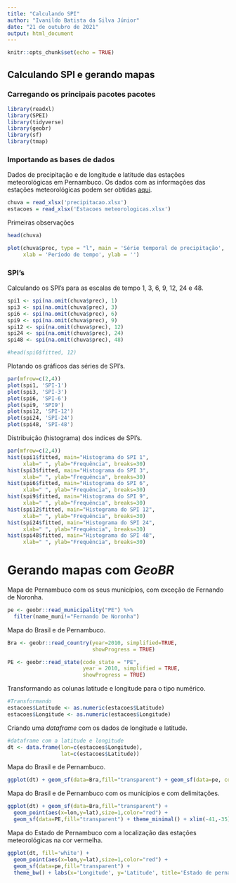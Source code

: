 ---
title: "Calculando SPI"
author: "Ivanildo Batista da Silva Júnior"
date: "21 de outubro de 2021"
output: html_document
---

```{r setup, include=FALSE}
knitr::opts_chunk$set(echo = TRUE)
```

## Calculando SPI e gerando mapas

### Carregando os principais pacotes pacotes

```{r, warning=FALSE}
library(readxl)
library(SPEI)
library(tidyverse)
library(geobr)
library(sf)
library(tmap)
```

### Importando as bases de dados

Dados de precipitação e de longitude e latitude das estações meteorológicas em Pernambuco. Os dados com as informações das estações meteorológicas podem ser obtidas [aqui](https://www.agritempo.gov.br/agritempo/jsp/Estacao/index.jsp?siglaUF=PE&lang=pt_br).

```{r}
chuva = read_xlsx('precipitacao.xlsx')
estacoes = read_xlsx('Estacoes meteorologicas.xlsx')
```

Primeiras observações 
```{r}
head(chuva)
```

```{r, message=FALSE}
plot(chuva$prec, type = "l", main = 'Série temporal de precipitação',
     xlab = 'Período de tempo', ylab = '')
```

### SPI's

Calculando os SPI's para as escalas de tempo 1, 3, 6, 9, 12, 24 e 48.

```{r}
spi1 <- spi(na.omit(chuva$prec), 1)
spi3 <- spi(na.omit(chuva$prec), 3)
spi6 <- spi(na.omit(chuva$prec), 6)
spi9 <- spi(na.omit(chuva$prec), 9)
spi12 <- spi(na.omit(chuva$prec), 12)
spi24 <- spi(na.omit(chuva$prec), 24)
spi48 <- spi(na.omit(chuva$prec), 48)
```

```{r}
#head(spi6$fitted, 12)
```

Plotando os gráficos das séries de SPI's.

```{r}
par(mfrow=c(2,4))
plot(spi1, 'SPI-1')
plot(spi3, 'SPI-3')
plot(spi6, 'SPI-6')
plot(spi9, 'SPI9')
plot(spi12, 'SPI-12')
plot(spi24, 'SPI-24')
plot(spi48, 'SPI-48')
```

Distribuição (histograma) dos índices de SPI's.

```{r}
par(mfrow=c(2,4))
hist(spi1$fitted, main="Histograma do SPI 1",
     xlab=" ", ylab="Frequência", breaks=30)
hist(spi3$fitted, main="Histograma do SPI 3",
     xlab=" ", ylab="Frequência", breaks=30)
hist(spi6$fitted, main="Histograma do SPI 6",
     xlab=" ", ylab="Frequência", breaks=30)
hist(spi9$fitted, main="Histograma do SPI 9",
     xlab=" ", ylab="Frequência", breaks=30)
hist(spi12$fitted, main="Histograma do SPI 12",
     xlab=" ", ylab="Frequência", breaks=30)
hist(spi24$fitted, main="Histograma do SPI 24",
     xlab=" ", ylab="Frequência", breaks=30)
hist(spi48$fitted, main="Histograma do SPI 48",
     xlab=" ", ylab="Frequência", breaks=30)
```

# Gerando mapas com *GeoBR*

Mapa de Pernambuco com os seus municípios, com exceção de Fernando de Noronha.

```{r, message=FALSE}
pe <- geobr::read_municipality("PE") %>% 
  filter(name_muni!="Fernando De Noronha")
```

Mapa do Brasil e de Pernambuco.
```{r}
Bra <- geobr::read_country(year=2010, simplified=TRUE, 
                           showProgress = TRUE)

PE <- geobr::read_state(code_state = "PE", 
                        year = 2010, simplified = TRUE,
                        showProgress = TRUE)
```


Transformando as colunas latitude e longitude para o tipo numérico.
```{r}
#Transformando 
estacoes$Latitude <- as.numeric(estacoes$Latitude)
estacoes$Longitude <- as.numeric(estacoes$Longitude)
```

Criando uma *dataframe* com os dados de longitude e latitude.
```{r}
#dataframe com a latitude e longitude
dt <- data.frame(lon=c(estacoes$Longitude),
                 lat=c(estacoes$Latitude))
```


Mapa do Brasil e de Pernambuco.
```{r}
ggplot(dt) + geom_sf(data=Bra,fill="transparent") + geom_sf(data=pe, colors='red') + theme_bw() 
```

Mapa do Brasil e de Pernambuco com os municípios e com delimitações.
```{r}
ggplot(dt) + geom_sf(data=Bra,fill="transparent") +
  geom_point(aes(x=lon,y=lat),size=1,color="red") + 
  geom_sf(data=PE,fill="transparent") + theme_minimal() + xlim(-41,-35) + ylim(-10,-7)
```

Mapa do Estado de Pernambuco com a localização das estações meteorológicas na cor vermelha.
```{r}
ggplot(dt, fill='white') +
  geom_point(aes(x=lon,y=lat),size=1,color="red") +
  geom_sf(data=pe,fill="transparent") +
  theme_bw() + labs(x='Longitude', y='Latitude', title='Estado de pernambuco e suas estações meteorológicas')
```











